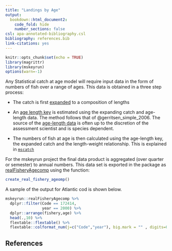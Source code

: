```yaml
---
title: "Landings by Age"
output:
  bookdown::html_document2:
    code_fold: hide
    number_sections: false
csl: apa-annotated-bibliography.csl
bibliography: references.bib
link-citations: yes
---
```


```r
knitr::opts_chunk$set(echo = TRUE)
library(magrittr)
library(mskeyrun)
options(warn=-1)
```


Any Statistical catch at age model will require input data in the form of numbers of fish over a range of ages. This data is obtained in a three step process:

*   The catch is first [expanded](https://noaa-edab.github.io/ms-keyrun/articles/GBLandingsByLength.rmd) to a composition of lengths

*   An [age length key](https://noaa-edab.github.io/ms-keyrun/articles/GBLandingsByLength.html#additional-preferences) is estimated using the expanding catch and age-length data. The method follows that of @gerritsen_simple_2006. The source of the [age-length data](https://noaa-edab.github.io/ms-keyrun/articles/GBLandingsByLength.html#additional-preferences) is often up to the discretion of the assessment scientist and is species dependent. 

*   The numbers of fish at age is then calculated using the age-length key, the expanded catch and the length-weight relationship. This is explained in [`mscatch`](https://noaa-edab.github.io/mscatch/articles/ageExpansion.html) 

For the mskeyrun project the final data product is aggregated (over quarter or semester) to annual numbers. This data set is exported in the package as [realFisheryAgecomp](https://noaa-edab.github.io/ms-keyrun/reference/realFisheryAgecomp.html) using the function:

```r
create_real_fishery_ageomp()
```

A sample of the output for Atlantic cod is shown below.


```r
mskeyrun::realFisheryAgecomp %>%
  dplyr::filter(Code == 172414,
                year == 2000) %>%
  dplyr::arrange(fishery,age) %>%
  head(.,10) %>%
  flextable::flextable() %>% 
  flextable::colformat_num(j=c("Code","year"), big.mark = "" , digits=0 )
```


## References

